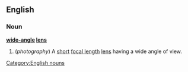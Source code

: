 ==English==
===Noun===
{{wikipedia}}
'''[[wide-angle]] [[lens]]'''
#(''photography'') A [[short]] [[focal length]] [[lens]] having a wide angle of view.
[[Category:English nouns]]